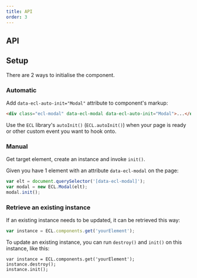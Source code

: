 ```yaml
---
title: API
order: 3
---
```



## API

<ModalJSDoc />

## Setup

There are 2 ways to initialise the component.

### Automatic

Add `data-ecl-auto-init="Modal"` attribute to component's markup:

```html
<div class="ecl-modal" data-ecl-modal data-ecl-auto-init="Modal">...</div>
```

Use the `ECL` library's `autoInit()` (`ECL.autoInit()`) when your page is ready or other custom event you want to hook onto.

### Manual

Get target element, create an instance and invoke `init()`.

Given you have 1 element with an attribute `data-ecl-modal` on the page:

```js
var elt = document.querySelector('[data-ecl-modal]');
var modal = new ECL.Modal(elt);
modal.init();
```

### Retrieve an existing instance

If an existing instance needs to be updated, it can be retrieved this way:

```js
var instance = ECL.components.get('yourElement');
```

To update an existing instance, you can run `destroy()` and `init()` on this instance, like this:

```
var instance = ECL.components.get('yourElement');
instance.destroy();
instance.init();
```
